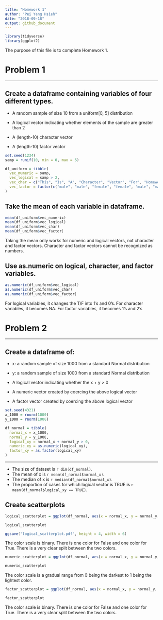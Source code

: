 ```yaml
---
title: "Homework 1"
author: "Pei Yang Hsieh"
date: "2018-09-18"
output: github_document
---
```


```r
library(tidyverse)
library(ggplot2)
```

The purpose of this file is to complete Homework 1.

# Problem 1

------------------------------------------------------------

## Create a dataframe containing variables of four different types.

*   A random sample of size 10 from a uniform[0, 5] distribution

*   A logical vector indicating whether elements of the sample are greater than 2

*   A (length-10) character vector

*   A (length-10) factor vector


```r

set.seed(1234)
samp = runif(10, min = 0, max = 5)

df_uniform = tibble(
  vec_numeric = samp,
  vec_logical = samp > 2,
  vec_char = c("This", "Is", "A", "Character", "Vector", "For", "Homework", "One", "Data", "Science"),
  vec_factor = factor(c("male", "male", "female", "female", "male", "male", "female", "female", "male", "male"))
)
```

## Take the mean of each variable in dataframe. 

```r

mean(df_uniform$vec_numeric)
mean(df_uniform$vec_logical)
mean(df_uniform$vec_char)
mean(df_uniform$vec_factor)
```

Taking the mean only works for numeric and logical vectors, not character and factor vectors. Character and factor vectors cannot be recognized as numbers.

## Use as.numeric on logical, character, and factor variables. 

```r

as.numeric(df_uniform$vec_logical)
as.numeric(df_uniform$vec_char)
as.numeric(df_uniform$vec_factor)
```

For logical variables, it changes the T/F into 1's and 0's. For character variables, it becomes NA. For factor variables, it becomes 1's and 2's.

# Problem 2

------------------------------------------------------------

## Create a dataframe of:

*   x: a random sample of size 1000 from a standard Normal distribution

*   y: a random sample of size 1000 from a standard Normal distribution

*   A logical vector indicating whether the x + y > 0 

*   A numeric vector created by coercing the above logical vector

*   A factor vector created by coercing the above logical vector

```r

set.seed(4321)
x_1000 = rnorm(1000)
y_1000 = rnorm(1000)

df_normal = tibble(
  normal_x = x_1000,
  normal_y = y_1000,
  logical_xy = normal_x + normal_y > 0,
  numeric_xy = as.numeric(logical_xy),
  factor_xy = as.factor(logical_xy)
)
```

------------------------------------------------------------

* The size of dataset is `r dim(df_normal)`.
* The mean of x is `r mean(df_normal$normal_x)`.
* The median of x is `r median(df_normal$normal_x)`.
* The proportion of cases for which logical vector is TRUE is `r mean(df_normal$logical_xy == TRUE)`.


## Create scatterplots

```r

logical_scatterplot = ggplot(df_normal, aes(x = normal_x, y = normal_y, colour = logical_xy))  + geom_point()

logical_scatterplot

ggsave("logical_scatterplot.pdf", height = 4, width = 6)
```
The color scale is binary. There is one color for False and one color for True. There is a very clear split between the two colors.

```r

numeric_scatterplot = ggplot(df_normal, aes(x = normal_x, y = normal_y, colour = numeric_xy))  + geom_point()

numeric_scatterplot

```

The color scale is a gradual range from 0 being the darkest to 1 being the lightest color.

```r

factor_scatterplot = ggplot(df_normal, aes(x = normal_x, y = normal_y, colour = factor_xy))  + geom_point()

factor_scatterplot

```

The color scale is binary. There is one color for False and one color for True. There is a very clear split between the two colors.
